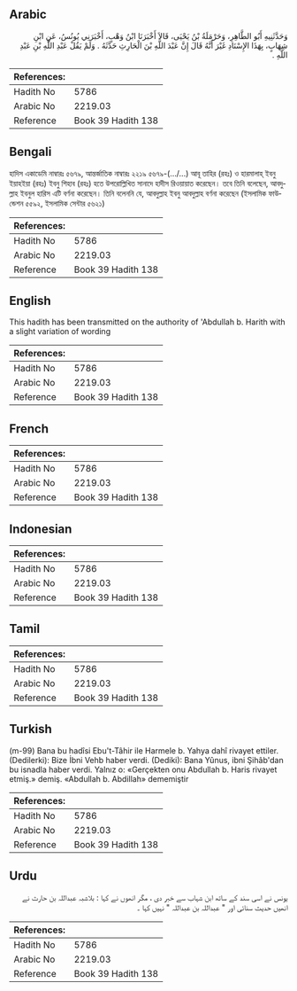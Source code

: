 ## Arabic


<div dir="rtl" lang="ar" style={{fontSize:'larger',backgroundColor:'#f8f9fa',padding:20}}>
وَحَدَّثَنِيهِ أَبُو الطَّاهِرِ، وَحَرْمَلَةُ بْنُ يَحْيَى، قَالاَ أَخْبَرَنَا ابْنُ وَهْبٍ، أَخْبَرَنِي يُونُسُ، عَنِ ابْنِ شِهَابٍ، بِهَذَا الإِسْنَادِ غَيْرَ أَنَّهُ قَالَ إِنَّ عَبْدَ اللَّهِ بْنَ الْحَارِثِ حَدَّثَهُ ‏.‏ وَلَمْ يَقُلْ عَبْدِ اللَّهِ بْنِ عَبْدِ اللَّهِ ‏.‏
</div>
<div style={{backgroundColor:'#f8f9fa',padding:20, marginBottom: 10}}><table> <thead> <tr> <th>References:</th> <th></th> </tr> </thead> <tbody><tr><td>Hadith No</td><td>5786</td></tr><tr><td>Arabic No</td><td>2219.03</td></tr><tr><td>Reference</td><td>Book 39 Hadith 138</td></tr></tbody></table></div>

## Bengali


<div dir="ltr" lang="bn" style={{fontSize:'larger',backgroundColor:'#f8f9fa',padding:20}}>
হাদিস একাডেমি নাম্বারঃ ৫৬৭৯, আন্তর্জাতিক নাম্বারঃ ২২১৯ ৫৬৭৯-(…/...) আবূ তাহির (রহঃ) ও হারমালাহ্ ইবনু ইয়াহইয়া (রহঃ) ইবনু শিহাব (রহঃ) হতে উপরোল্লিখিত সানাদে হাদীস রিওয়ায়াত করেছেন। তবে তিনি বলেছেন, আবদুল্লাহ ইবনুল হারিস এটি বর্ণনা করেছেন। তিনি বলেননি যে, আবদুল্লাহ ইবনু আবদুল্লাহ বর্ণনা করেছেন (ইসলামিক ফাউন্ডেশন ৫৫৯২, ইসলামিক সেন্টার ৫৬২১)
</div>
<div style={{backgroundColor:'#f8f9fa',padding:20, marginBottom: 10}}><table> <thead> <tr> <th>References:</th> <th></th> </tr> </thead> <tbody><tr><td>Hadith No</td><td>5786</td></tr><tr><td>Arabic No</td><td>2219.03</td></tr><tr><td>Reference</td><td>Book 39 Hadith 138</td></tr></tbody></table></div>

## English


<div dir="ltr" lang="en" style={{fontSize:'larger',backgroundColor:'#f8f9fa',padding:20}}>
This hadith has been transmitted on the authority of 'Abdullah b. Harith with a slight variation of wording
</div>
<div style={{backgroundColor:'#f8f9fa',padding:20, marginBottom: 10}}><table> <thead> <tr> <th>References:</th> <th></th> </tr> </thead> <tbody><tr><td>Hadith No</td><td>5786</td></tr><tr><td>Arabic No</td><td>2219.03</td></tr><tr><td>Reference</td><td>Book 39 Hadith 138</td></tr></tbody></table></div>

## French


<div dir="ltr" lang="fr" style={{fontSize:'larger',backgroundColor:'#f8f9fa',padding:20}}>

</div>
<div style={{backgroundColor:'#f8f9fa',padding:20, marginBottom: 10}}><table> <thead> <tr> <th>References:</th> <th></th> </tr> </thead> <tbody><tr><td>Hadith No</td><td>5786</td></tr><tr><td>Arabic No</td><td>2219.03</td></tr><tr><td>Reference</td><td>Book 39 Hadith 138</td></tr></tbody></table></div>

## Indonesian


<div dir="ltr" lang="id" style={{fontSize:'larger',backgroundColor:'#f8f9fa',padding:20}}>

</div>
<div style={{backgroundColor:'#f8f9fa',padding:20, marginBottom: 10}}><table> <thead> <tr> <th>References:</th> <th></th> </tr> </thead> <tbody><tr><td>Hadith No</td><td>5786</td></tr><tr><td>Arabic No</td><td>2219.03</td></tr><tr><td>Reference</td><td>Book 39 Hadith 138</td></tr></tbody></table></div>

## Tamil


<div dir="ltr" lang="ta" style={{fontSize:'larger',backgroundColor:'#f8f9fa',padding:20}}>

</div>
<div style={{backgroundColor:'#f8f9fa',padding:20, marginBottom: 10}}><table> <thead> <tr> <th>References:</th> <th></th> </tr> </thead> <tbody><tr><td>Hadith No</td><td>5786</td></tr><tr><td>Arabic No</td><td>2219.03</td></tr><tr><td>Reference</td><td>Book 39 Hadith 138</td></tr></tbody></table></div>

## Turkish


<div dir="ltr" lang="tr" style={{fontSize:'larger',backgroundColor:'#f8f9fa',padding:20}}>
(m-99) Bana bu hadîsi Ebu't-Tâhir ile Harmele b. Yahya dahî rivayet ettiler. (Dedilerki): Bize İbni Vehb haber verdi. (Dediki): Bana Yûnus, ibni Şihâb'dan bu isnadla haber verdi. Yalnız o: «Gerçekten onu Abdullah b. Haris rivayet etmiş.» demiş. «Abdullah b. Abdillah» dememiştir
</div>
<div style={{backgroundColor:'#f8f9fa',padding:20, marginBottom: 10}}><table> <thead> <tr> <th>References:</th> <th></th> </tr> </thead> <tbody><tr><td>Hadith No</td><td>5786</td></tr><tr><td>Arabic No</td><td>2219.03</td></tr><tr><td>Reference</td><td>Book 39 Hadith 138</td></tr></tbody></table></div>

## Urdu


<div dir="rtl" lang="ur" style={{fontSize:'larger',backgroundColor:'#f8f9fa',padding:20}}>
یونس نے اسی سند کے ساتھ ابن شہاب سے خبر دی ، مگر انھوں نے کہا : بلاشبہ عبداللہ بن حارث نے انھیں حدیث سنائی اور " عبداللہ بن عبداللہ " نہیں کہا ۔
</div>
<div style={{backgroundColor:'#f8f9fa',padding:20, marginBottom: 10}}><table> <thead> <tr> <th>References:</th> <th></th> </tr> </thead> <tbody><tr><td>Hadith No</td><td>5786</td></tr><tr><td>Arabic No</td><td>2219.03</td></tr><tr><td>Reference</td><td>Book 39 Hadith 138</td></tr></tbody></table></div>